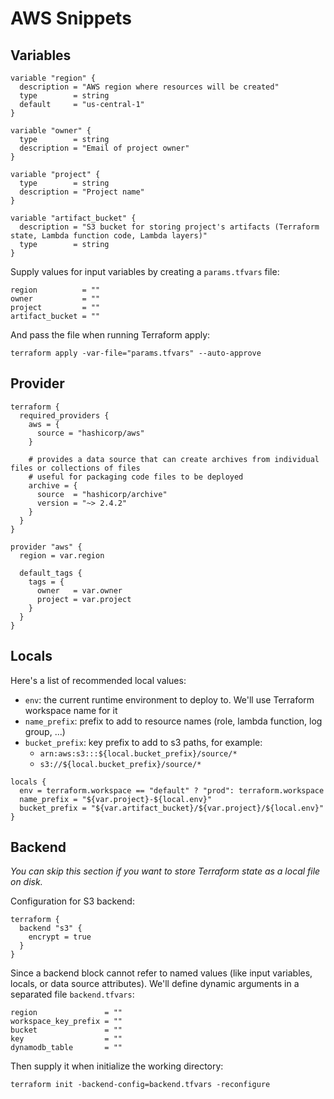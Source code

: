 # AWS Snippets

## Variables

```hcl filename="variables.tf"
variable "region" {
  description = "AWS region where resources will be created"
  type        = string
  default     = "us-central-1"
}

variable "owner" {
  type        = string
  description = "Email of project owner"
}

variable "project" {
  type        = string
  description = "Project name"
}

variable "artifact_bucket" {
  description = "S3 bucket for storing project's artifacts (Terraform state, Lambda function code, Lambda layers)"
  type        = string
}
```

Supply values for input variables by creating a `params.tfvars` file:
```hcl filename="params.tfvars"
region          = ""
owner           = ""
project         = ""
artifact_bucket = ""
```

And pass the file when running Terraform apply:
```shell
terraform apply -var-file="params.tfvars" --auto-approve
```


## Provider

```hcl filename="provider.tf"
terraform {
  required_providers {
    aws = {
      source = "hashicorp/aws"
    }

    # provides a data source that can create archives from individual files or collections of files
    # useful for packaging code files to be deployed
    archive = {
      source  = "hashicorp/archive"
      version = "~> 2.4.2"
    }
  }
}

provider "aws" {
  region = var.region

  default_tags {
    tags = {
      owner   = var.owner
      project = var.project
    }
  }
}
```


## Locals

Here's a list of recommended local values:
- `env`: the current runtime environment to deploy to. We'll use Terraform workspace name for it
- `name_prefix`: prefix to add to resource names (role, lambda function, log group, ...)
- `bucket_prefix`: key prefix to add to s3 paths, for example:
  - `arn:aws:s3:::${local.bucket_prefix}/source/*`
  - `s3://${local.bucket_prefix}/source/*`

```hcl filename="locals.tf"
locals {
  env = terraform.workspace == "default" ? "prod": terraform.workspace
  name_prefix = "${var.project}-${local.env}"
  bucket_prefix = "${var.artifact_bucket}/${var.project}/${local.env}"
}
```


## Backend

*You can skip this section if you want to store Terraform state as a local file on disk.*

Configuration for S3 backend:
```hcl filename="backend.tf"
terraform {
  backend "s3" {
    encrypt = true
  }
}
```

Since a backend block cannot refer to named values (like input variables, locals, or data source attributes). We'll define dynamic arguments in a separated file `backend.tfvars`:

```hcl filename="backend.tfvars"
region               = ""
workspace_key_prefix = ""
bucket               = ""
key                  = ""
dynamodb_table       = ""
```

Then supply it when initialize the working directory:
```shell
terraform init -backend-config=backend.tfvars -reconfigure
```
